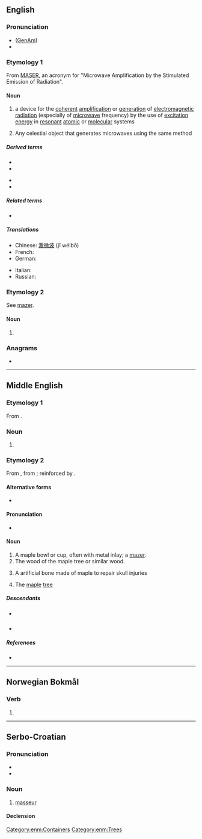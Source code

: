 {{also|MASER|Maser|masér|måser}}
==English==
{{wikipedia}}

===Pronunciation===
* ([[GenAm]]) {{IPA|/ˈmeɪzɚ/|lang=en}}
* {{rhymes|eɪzə(r)|lang=en}}
{{rfap|lang=en}}

===Etymology 1===
From [[MASER]], an acronym for "Microwave Amplification by the Stimulated Emission of Radiation".

====Noun====
{{en-noun}}

# {{lb|en|physics}} a device for the [[coherent]] [[amplification]] or [[generation]] of [[electromagnetic radiation]] (especially of [[microwave]] frequency) by the use of [[excitation energy]] in [[resonant]] [[atomic]] or [[molecular]] systems
# {{lb|en|astronomy}} Any celestial object that generates microwaves using the same method

=====Derived terms=====
{{der-top}}
* {{l|en|astronomical maser}}
* {{l|en|gas maser}}
{{der-mid}}
* {{l|en|optical maser}}
* {{l|en|solid-state maser}}
{{der-bottom}}

=====Related terms=====
* {{l|en|laser}}

=====Translations=====
{{trans-top|beam of microwaves}}
* Chinese: [[激微波]] (jī wéibō)
* French: {{t+|fr|maser|m}}
* German: {{t+|de|Maser|m}}
{{trans-mid}}
* Italian: {{t|it|maser|m}}
* Russian: {{t+|ru|ма́зер|m}}
{{trans-bottom}}

===Etymology 2===
See [[mazer]].

====Noun====
{{en-noun|~}}

# {{obsolete spelling of|mazer|lang=en}}

===Anagrams===
* {{anagrams|en|Mares|Marse|mares|marse|mears|reams|smear}}

----

==Middle English==

===Etymology 1===
From {{bor|enm|xno|macer}}.

===Noun===
{{head|enm|noun}}

# {{alt form|lang=enm|macer}}

===Etymology 2===
From {{inh|enm|ang|*maser}}, from {{der|enm|gem-pro|*masuraz}}; reinforced by {{der|enm|xno|mazer}}.

====Alternative forms====
* {{alter|enm|mazer|masere|masour|maserre|mazere|macer|macher|masowyr|mausure|mazre}}

====Pronunciation====
* {{IPA|lang=enm|/ˈmaːzər/|/ˈmaːzɛːr/}}

====Noun====
{{enm-noun}}

# A maple bowl or cup, often with metal inlay; a [[mazer]].
# The wood of the maple tree or similar wood.
# {{lb|enm|rare|surgery}} A artificial bone made of maple to repair skull injuries
# {{lb|enm|rare}} The [[maple]] [[tree]] {{gloss|''[[Acer campestre]]''}}

=====Descendants=====
* {{desc|en|mazer}} {{q|obsolete outside of historic contexts}}
* {{desc|sco|maser}}

=====References=====
* {{R:MED Online|entry=māsē̆r (n.) |id=MED29930 |accessdate=2018-04-27}}

[[Category:enm:Containers]]
[[Category:enm:Trees]]

----

==Norwegian Bokmål==

===Verb===
{{head|nb|verb form}}

# {{form of|present tense|mase|lang=nb}}

----

==Serbo-Croatian==

===Pronunciation===
* {{IPA|/mǎseːr/|lang=sh}}
* {{hyphenation|ma|ser|lang=sh}}

===Noun===
{{sh-noun|g=m|head=màsēr}}

# [[masseur]]

====Declension====
{{sh-decl-noun
|màsēr|maseri
|maséra|masera
|maseru|maserima
|masera|masere
|maseru|maseri
|maseru|maserima
|maserom|maserima
}}